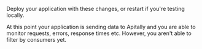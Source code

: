 Deploy your application with these changes, or restart if you're testing locally.

<Check>
  At this point your application is sending data to Apitally and you are
  able to monitor requests, errors, response times etc. However, you aren't able
  to filter by consumers yet.
</Check>
